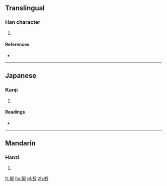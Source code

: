==Translingual==

===Han character===
{{Han char|rn=79|rad=殳|as=09|sn=13|four=|canj=十日竹弓水 (JAHNE)}}

# {{defn|Han|sort=殳09}}

====References====
* {{Han ref|kx=0586.080|dkj=16650|dj=0978.140|hdz=32161.030|uh=6BBE|ud=27582}}

----

==Japanese==

===Kanji===
{{ja-kanji|grade=|rs=殳09}}

# {{defn|lang=ja|sort=殳09}}

====Readings====
* {{ja-readings|on=[[しゅん]] (shun)|kun=[[きずく]] (kizuku)}}

----

==Mandarin==

===Hanzi===
{{cmn-hanzi|pin=[[huì]] ([[hui4]]), [[jùn]] ([[jun4]])|wg=hui<sup>4</sup>, chün<sup>4</sup>}}

# {{defn|lang=cmn|sort=殳09}}

[[fr:殾]]
[[hu:殾]]
[[pl:殾]]
[[zh:殾]]